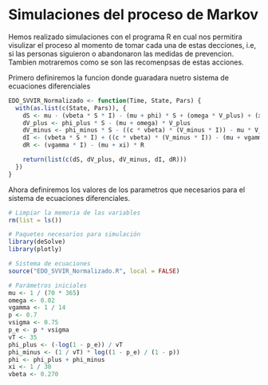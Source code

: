 # Simulaciones del proceso de Markov

Hemos realizado simulaciones con el programa R en cual nos permitira visulizar el proceso al momento de tomar cada una de estas decciones, i.e, si las personas siguieron o abandonaron las medidas de prevencion. Tambien motraremos como se son las recomenpsas de estas acciones.

Primero definiremos la funcion donde guaradara nuetro sistema de ecuaciones diferenciales

``` r
EDO_SVVIR_Normalizado <- function(Time, State, Pars) {
  with(as.list(c(State, Pars)), {
    dS <- mu - (vbeta * S * I) - (mu + phi) * S + (omega * V_plus) + (xi * R)
    dV_plus <- phi_plus * S - (mu + omega) * V_plus
    dV_minus <- phi_minus * S - ((c * vbeta) * (V_minus * I)) - mu * V_minus
    dI <- (vbeta * S * I) + ((c * vbeta) * (V_minus * I)) - (mu + vgamma) * I
    dR <- (vgamma * I) - (mu + xi) * R

    return(list(c(dS, dV_plus, dV_minus, dI, dR)))
  })
}
```

Ahora definiremos los valores de los parametros que necesarios para el sistema de ecuaciones diferenciales.

``` R
# Limpiar la memoria de las variables
rm(list = ls())

# Paquetes necesarios para simulación
library(deSolve)
library(plotly)

# Sistema de ecuaciones
source("EDO_SVVIR_Normalizado.R", local = FALSE)

# Parámetros iniciales
mu <- 1 / (70 * 365)
omega <- 0.02
vgamma <- 1 / 14
p <- 0.7
vsigma <- 0.75
p_e <- p * vsigma
vT <- 35
phi_plus <- (-log(1 - p_e)) / vT
phi_minus <- (1 / vT) * log((1 - p_e) / (1 - p))
phi <- phi_plus + phi_minus
xi <- 1 / 30
vbeta <- 0.270
```
